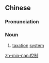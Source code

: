 ==Chinese==
{{zh-forms|s=税制}}

===Pronunciation===
{{zh-pron
|m=shuìzhì
|c=seoi3 zai3
|mn=sòe-chè/sè-chè
|cat=n
}}

===Noun===
{{zh-noun}}

# [[taxation]] [[system]]

[[zh-min-nan:稅制]]